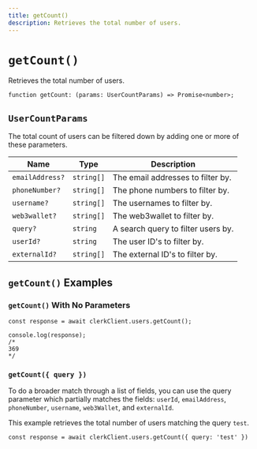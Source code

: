 ```yaml
---
title: getCount()
description: Retrieves the total number of users.
---
```


# `getCount()`

Retrieves the total number of users.

```tsx
function getCount: (params: UserCountParams) => Promise<number>;
```

## `UserCountParams`

The total count of users can be filtered down by adding one or more of these parameters.

| Name | Type | Description |
| --- | --- | --- |
| `emailAddress?` | `string[]` | The email addresses to filter by. |
| `phoneNumber?` | `string[]` | The phone numbers to filter by. |
| `username?` | `string[]` | The usernames to filter by. |
| `web3wallet?` | `string[]` | The web3wallet to filter by. |
| `query?` | `string` | A search query to filter users by. |
| `userId?` | `string` | The user ID's to filter by. |
| `externalId?` | `string[]` | The external ID's to filter by. |

## `getCount()` Examples

### `getCount()` With No Parameters

```tsx
const response = await clerkClient.users.getCount();

console.log(response);
/*
369
*/
```

### `getCount({ query })`

To do a broader match through a list of fields, you can use the query parameter which partially matches the fields: `userId`, `emailAddress`, `phoneNumber`, `username`, `web3Wallet`, and `externalId`.

This example retrieves the total number of users matching the query `test`.

```tsx
const response = await clerkClient.users.getCount({ query: 'test' })
```